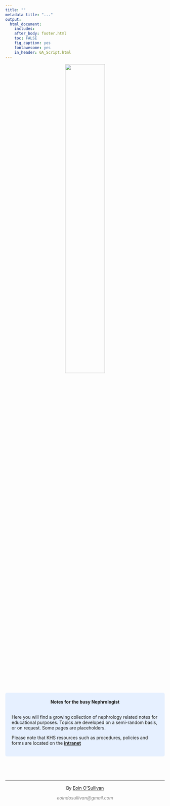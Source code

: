 ---
title: ""
metadata title: "..."
output: 
  html_document:
    includes:
    after_body: footer.html
    toc: FALSE
    fig_caption: yes
    fontawesome: yes
    in_header: GA_Script.html
---


<center>![](images/nepromancer.png){width=50%}</center>

<br>
<br>
<style>
div.blue { background-color:#e6f0ff; border-radius: 5px; padding: 20px;}
</style>
<div class = "blue">
<center> **Notes for the busy Nephrologist** </center>
<br>
Here you will find a growing collection of nephrology related notes for educational purposes. Topics are developed on a semi-random basis, or on request. Some pages are placeholders.

Please note that KHS resources such as procedures, policies and forms are located on the [**intranet**](https://www.rbwhrenal.com)

</div>
<br>


&nbsp;
<hr />
<p style="text-align: center;">By <a href="https:eoindosullivan.com">Eoin O'Sullivan</a></p>
<p style="text-align: center;"><span style="color: #808080;"><em>eoindosullivan@gmail.com</em></span></p>

&nbsp;
